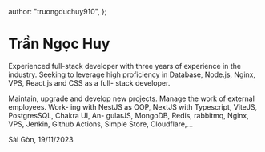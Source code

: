 
  author: "truongduchuy910",
};

# Trần Ngọc Huy

Experienced full-stack developer with three years of experience in the industry. Seeking
to leverage high proficiency in Database, Node.js, Nginx, VPS, React.js and CSS as a full-
stack developer.

Maintain, upgrade and develop new projects. Manage the work of external employees. Work-
ing with NestJS as OOP, NextJS with Typescript, ViteJS, PostgresSQL, Chakra UI, An-
gularJS, MongoDB, Redis, rabbitmq, Nginx, VPS, Jenkin, Github Actions, Simple Store,
Cloudflare,...

<By>Sài Gòn, 19/11/2023</By>
